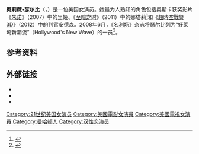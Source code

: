 {{noteTA
|G1=Movie
|G2=TV
}}
{{藝人
| 姓名     = 奥莉薇•瑟尔比<br>Olivia J. Thirlby
| 類型     = 女演員
| 圖片     = Olivia Thirlby 2012.jpg
| 圖片尺寸 =
| 圖片簡介 =          
| 綽號     = 
| 國籍     = {{USA}}
| birthname = 
| 出生日期 = {{birth date and age|1986|10|6}}
| 出生地點 = [[纽约市|纽约市]]
| 職業     = 演員
| 語言     = 
| 教育程度 = 
| 宗教信仰 = 
| 配偶     = 
| 伴侶     = 
| 兒女     = 
| 父母     = 
| 亲属     = 
| 出道作   = 
| 出道日期 = 
| 代表作   =  
| 活躍年代 = 2006年至今
| 網站     = 
| IMDb    = 
| 現任成員 = 
| 過往成員 = 
}}
'''奥莉薇•瑟尔比'''（{{lang-en|Olivia J. Thirlby}}，{{bd|1986年|10月6日}}）是一位美国女演员。她最为人熟知的角色包括奥斯卡获奖影片《[[朱诺|朱诺]]》（2007）中的里娅、《[[至暗之时|至暗之时]]》（2011）中的娜塔莉<ref name="NYDailyNews6-28-2008">{{cite news|author=Louie, Rebecca|date=2008-06-28|url=http://www.nydailynews.com/entertainment/movies/2008/06/29/2008-06-29_olivia_thirlby_is_smoking_in_the_wacknes.html|title=Olivia Thirlby is smoking in 'The Wackness|publisher=NY Daily News|accessdate=2015-04-21|archive-date=2009-05-07|archive-url=https://web.archive.org/web/20090507185056/http://www.nydailynews.com/entertainment/movies/2008/06/29/2008-06-29_olivia_thirlby_is_smoking_in_the_wacknes.html|dead-url=no}}</ref>和《[[超時空戰警3D|超時空戰警3D]]》（2012）中的判官安德森。2008年6月，《[[名利场|名利场]]》杂志将瑟尔比列为“好莱坞新潮流”（Hollywood's New Wave）的一员<ref>{{cite news|url=http://www.foxnews.com/story/0,2933,373861,00.html|title=Blake Lively, Jonas Brothers Among 'Hollywood's New Wave' in Vanity Fair|date=2008-06-30|publisher=Fox News|accessdate=2015-04-21|archive-url=https://web.archive.org/web/20121023092410/http://www.foxnews.com/story/0,2933,373861,00.html|archive-date=2012-10-23|dead-url=yes}}</ref>。

==参考资料==
{{reflist}}

==外部链接==
{{Commons category|Olivia Thirlby}}
* {{IMDb name|1880888}}
* {{AllRovi person|433256}}
* {{Tcmdb name|9588522}}

{{Authority control}}

{{DEFAULTSORT:Thirlby, Olivia}}
[[Category:21世纪美国女演员|Category:21世纪美国女演员]]
[[Category:美國電影女演員|Category:美國電影女演員]]
[[Category:美國電視女演員|Category:美國電視女演員]]
[[Category:曼哈顿人|Category:曼哈顿人]]
[[Category:双性恋演员|Category:双性恋演员]]